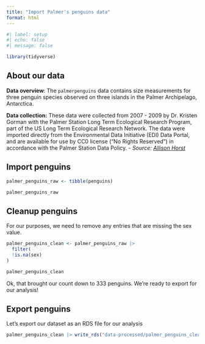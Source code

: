 ```yaml
---
title: "Import Palmer's penguins data"
format: html
---
```


```r
#| label: setup
#| echo: false
#| message: false

library(tidyverse)
```

## About our data

**Data overview**: The `palmerpenguins` data contains size measurements for three penguin species observed on three islands in the Palmer Archipelago, Antarctica.

**Data collection:** These data were collected from 2007 - 2009 by Dr. Kristen Gorman with the Palmer Station Long Term Ecological Research Program, part of the US Long Term Ecological Research Network. The data were imported directly from the Environmental Data Initiative (EDI) Data Portal, and are available for use by CC0 license (“No Rights Reserved”) in accordance with the Palmer Station Data Policy. - *Source: [Allison Horst](https://allisonhorst.github.io/palmerpenguins/articles/intro.html%5D)*

## Import penguins

```r
palmer_penguins_raw <- tibble(penguins)

palmer_penguins_raw
```

## Cleanup penguins

For our purposes, we need to remove any entries that are missing the sex value.

```r
palmer_penguins_clean <- palmer_penguins_raw |> 
  filter(
  !is.na(sex)
)

palmer_penguins_clean
```

Ok, that brought our count down to 333 penguins. We're ready to export for our analysis!

## Export penguins

Let's export our dataset as an RDS file for our analysis

```r
palmer_penguins_clean |> write_rds("data-processed/palmer_penguins_clean.RDS")
```
